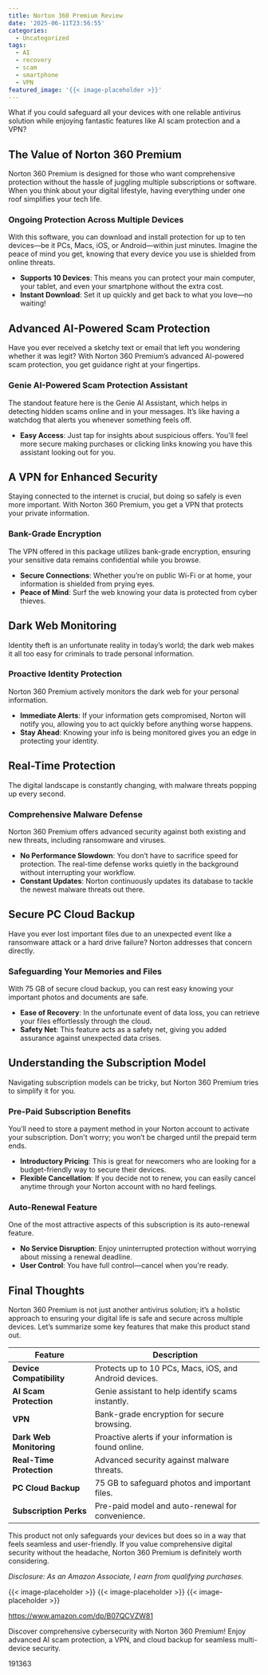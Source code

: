 ```yaml
---
title: Norton 360 Premium Review
date: '2025-06-11T23:56:55'
categories:
  - Uncategorized
tags:
  - AI
  - recovery
  - scam
  - smartphone
  - VPN
featured_image: '{{< image-placeholder >}}'
---
```


<p>What if you could safeguard all your devices with one reliable antivirus solution while enjoying fantastic features like AI scam protection and a VPN?</p> <p><a rel="nofollow" target="_blank" title="Norton 360 Premium, Antivirus software for 10 Devices with Auto-Renewal – Includes Advanced AI Scam Protection, VPN, Dark Web Monitoring PC Cloud Backup [Download]" href="https://www.amazon.com/dp/B07QCVZW81?tag=8118903-20" style='text-decoration: none; box-shadow: none;'></a></p> <p><a rel="nofollow" target="_blank" title="Discover more about the Norton 360 Premium, Antivirus software for 10 Devices with Auto-Renewal – Includes Advanced AI Scam Protection, VPN, Dark Web Monitoring PC Cloud Backup [Download]." href="https://www.amazon.com/dp/B07QCVZW81?tag=8118903-20" style='text-decoration: none; box-shadow: none;'></a></p> <h2>The Value of Norton 360 Premium</h2> <p>Norton 360 Premium is designed for those who want comprehensive protection without the hassle of juggling multiple subscriptions or software. When you think about your digital lifestyle, having everything under one roof simplifies your tech life.</p> <h3>Ongoing Protection Across Multiple Devices</h3> <p>With this software, you can download and install protection for up to ten devices—be it PCs, Macs, iOS, or Android—within just minutes. Imagine the peace of mind you get, knowing that every device you use is shielded from online threats.</p> <ul> <li> <strong>Supports 10 Devices</strong>: This means you can protect your main computer, your tablet, and even your smartphone without the extra cost.</li> <li> <strong>Instant Download</strong>: Set it up quickly and get back to what you love—no waiting!</li> </ul> <h2>Advanced AI-Powered Scam Protection</h2> <p>Have you ever received a sketchy text or email that left you wondering whether it was legit? With Norton 360 Premium’s advanced AI-powered scam protection, you get guidance right at your fingertips.</p> <h3>Genie AI-Powered Scam Protection Assistant</h3> <p>The standout feature here is the Genie AI Assistant, which helps in detecting hidden scams online and in your messages. It’s like having a watchdog that alerts you whenever something feels off.</p> <ul> <li> <strong>Easy Access</strong>: Just tap for insights about suspicious offers. You'll feel more secure making purchases or clicking links knowing you have this assistant looking out for you.</li> </ul> <p><a rel="nofollow" target="_blank" title="Norton 360 Premium, Antivirus software for 10 Devices with Auto-Renewal – Includes Advanced AI Scam Protection, VPN, Dark Web Monitoring PC Cloud Backup [Download]" href="https://www.amazon.com/dp/B07QCVZW81?tag=8118903-20" style='text-decoration: none; box-shadow: none;'></a></p> <p><a rel="nofollow" target="_blank" title="Find your new Norton 360 Premium, Antivirus software for 10 Devices with Auto-Renewal – Includes Advanced AI Scam Protection, VPN, Dark Web Monitoring PC Cloud Backup [Download] on this page." href="https://www.amazon.com/dp/B07QCVZW81?tag=8118903-20" style='text-decoration: none; box-shadow: none;'></a></p> </p><p></p><p></p><p></p><p><h2>A VPN for Enhanced Security</h2> <p>Staying connected to the internet is crucial, but doing so safely is even more important. With Norton 360 Premium, you get a VPN that protects your private information.</p> <h3>Bank-Grade Encryption</h3> <p>The VPN offered in this package utilizes bank-grade encryption, ensuring your sensitive data remains confidential while you browse.</p> <ul> <li> <strong>Secure Connections</strong>: Whether you’re on public Wi-Fi or at home, your information is shielded from prying eyes.</li> <li> <strong>Peace of Mind</strong>: Surf the web knowing your data is protected from cyber thieves.</li> </ul> <h2>Dark Web Monitoring</h2> <p>Identity theft is an unfortunate reality in today’s world; the dark web makes it all too easy for criminals to trade personal information.</p> <h3>Proactive Identity Protection</h3> <p>Norton 360 Premium actively monitors the dark web for your personal information.</p> <ul> <li> <strong>Immediate Alerts</strong>: If your information gets compromised, Norton will notify you, allowing you to act quickly before anything worse happens.</li> <li> <strong>Stay Ahead</strong>: Knowing your info is being monitored gives you an edge in protecting your identity.</li> </ul> <p><a rel="nofollow" target="_blank" title="Norton 360 Premium, Antivirus software for 10 Devices with Auto-Renewal – Includes Advanced AI Scam Protection, VPN, Dark Web Monitoring PC Cloud Backup [Download]" href="https://www.amazon.com/dp/B07QCVZW81?tag=8118903-20" style='text-decoration: none; box-shadow: none;'></a></p> <h2>Real-Time Protection</h2> <p>The digital landscape is constantly changing, with malware threats popping up every second.</p> <h3>Comprehensive Malware Defense</h3> <p>Norton 360 Premium offers advanced security against both existing and new threats, including ransomware and viruses.</p> <ul> <li> <strong>No Performance Slowdown</strong>: You don’t have to sacrifice speed for protection. The real-time defense works quietly in the background without interrupting your workflow.</li> <li> <strong>Constant Updates</strong>: Norton continuously updates its database to tackle the newest malware threats out there.</li> </ul> <h2>Secure PC Cloud Backup</h2> <p>Have you ever lost important files due to an unexpected event like a ransomware attack or a hard drive failure? Norton addresses that concern directly.</p> <h3>Safeguarding Your Memories and Files</h3> <p>With 75 GB of secure cloud backup, you can rest easy knowing your important photos and documents are safe.</p> <ul> <li> <strong>Ease of Recovery</strong>: In the unfortunate event of data loss, you can retrieve your files effortlessly through the cloud.</li> <li> <strong>Safety Net</strong>: This feature acts as a safety net, giving you added assurance against unexpected data crises.</li> </ul> <p><a rel="nofollow" target="_blank" title="Norton 360 Premium, Antivirus software for 10 Devices with Auto-Renewal – Includes Advanced AI Scam Protection, VPN, Dark Web Monitoring PC Cloud Backup [Download]" href="https://www.amazon.com/dp/B07QCVZW81?tag=8118903-20" style='text-decoration: none; box-shadow: none;'></a></p> <h2>Understanding the Subscription Model</h2> <p>Navigating subscription models can be tricky, but Norton 360 Premium tries to simplify it for you.</p> <h3>Pre-Paid Subscription Benefits</h3> <p>You’ll need to store a payment method in your Norton account to activate your subscription. Don't worry; you won’t be charged until the prepaid term ends.</p> <ul> <li> <strong>Introductory Pricing</strong>: This is great for newcomers who are looking for a budget-friendly way to secure their devices.</li> <li> <strong>Flexible Cancellation</strong>: If you decide not to renew, you can easily cancel anytime through your Norton account with no hard feelings.</li> </ul> <h3>Auto-Renewal Feature</h3> <p>One of the most attractive aspects of this subscription is its auto-renewal feature.</p> <ul> <li> <strong>No Service Disruption</strong>: Enjoy uninterrupted protection without worrying about missing a renewal deadline.</li> <li> <strong>User Control</strong>: You have full control—cancel when you're ready.</li> </ul> <h2>Final Thoughts</h2> <p>Norton 360 Premium is not just another antivirus solution; it’s a holistic approach to ensuring your digital life is safe and secure across multiple devices. Let’s summarize some key features that make this product stand out.</p> <table> <thead> <tr> <th>Feature</th> <th>Description</th> </tr> </thead> <tbody> <tr> <td><strong>Device Compatibility</strong></td> <td>Protects up to 10 PCs, Macs, iOS, and Android devices.</td> </tr> <tr> <td><strong>AI Scam Protection</strong></td> <td>Genie assistant to help identify scams instantly.</td> </tr> <tr> <td><strong>VPN</strong></td> <td>Bank-grade encryption for secure browsing.</td> </tr> <tr> <td><strong>Dark Web Monitoring</strong></td> <td>Proactive alerts if your information is found online.</td> </tr> <tr> <td><strong>Real-Time Protection</strong></td> <td>Advanced security against malware threats.</td> </tr> <tr> <td><strong>PC Cloud Backup</strong></td> <td>75 GB to safeguard photos and important files.</td> </tr> <tr> <td><strong>Subscription Perks</strong></td> <td>Pre-paid model and auto-renewal for convenience.</td> </tr> </tbody> </table> <p>This product not only safeguards your devices but does so in a way that feels seamless and user-friendly. If you value comprehensive digital security without the headache, Norton 360 Premium is definitely worth considering.</p> <p><a rel="nofollow" target="_blank" title="Learn more about the Norton 360 Premium, Antivirus software for 10 Devices with Auto-Renewal – Includes Advanced AI Scam Protection, VPN, Dark Web Monitoring PC Cloud Backup [Download] here." href="https://www.amazon.com/dp/B07QCVZW81?tag=8118903-20" style='text-decoration: none; box-shadow: none;'></a></p> <p><i>Disclosure: As an Amazon Associate, I earn from qualifying purchases.</i></p>
{{< image-placeholder >}}
{{< image-placeholder >}}
{{< image-placeholder >}}




https://www.amazon.com/dp/B07QCVZW81

Discover comprehensive cybersecurity with Norton 360 Premium! Enjoy advanced AI scam protection, a VPN, and cloud backup for seamless multi-device security.

191363
